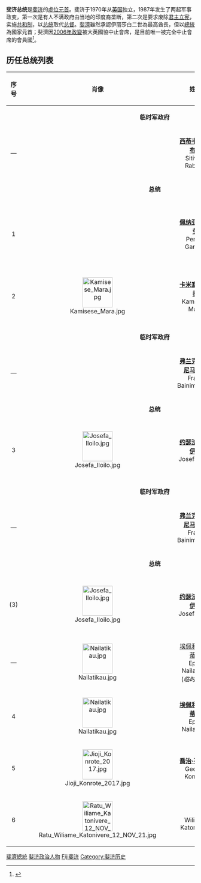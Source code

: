 {{noteTA
|1=zh:佐治;zh-hans:乔治;zh-hk:佐治;zh-sg:乔治;zh-tw:喬治;zh-cn:乔治
}}
{{Infobox Political post
|post            = 总统
|body            = 斐济共和国
|insignia        = Flag of the President of Fiji.svg
|insigniasize    = 150px
|insigniacaption = 总统旗帜
|termlength      = 三年
|image           = Jioji Konrote 2017.jpg
|imagesize       = 155px 
|incumbent       = {{link-en|维利亚姆·卡托尼韦雷|Wiliame Katonivere}}
|incumbentsince  = 2021年11月12日
|appointer       = [[斐济议会|斐济议会]]
|residence       = {{flag|斐济}}[[苏瓦|苏瓦]][[总统府|总统府]]
|seat            = 
|formation       = 1987年12月5日
|inaugural       = [[佩纳亚·加尼劳|佩纳亚·加尼劳]]'''<br />Penaia Ganilau
|website         = 
}}
'''斐济总统'''是[[斐济|斐济]]的[[虚位元首|虚位]][[国家元首|元首]]。斐济于1970年从[[英国|英国]]独立，1987年发生了两起军事政变，第一次是有人不满政府由当地的印度裔垄断，第二次是要求废除[[君主立宪|君主立宪]]，实施[[共和制|共和制]]，以[[总统|总统]]取代[[总督|总督]]。[[斐濟|斐濟]]雖然承認伊丽莎白二世為最高酋長，但以[[斐济总统|總統]]為國家元首；斐濟因[[2006年斐濟軍事政變|2006年政變]]被大英國協中止會席，是目前唯一被完全中止會席的會員國<ref>{{cite news |title=Fiji suspended from Commonwealth |url=http://news.bbc.co.uk/2/hi/asia-pacific/6161587.stm |publisher=BBC |date=8 December 2006 |accessdate=2019-08-05 |archive-date=2006-12-10 |archive-url=https://web.archive.org/web/20061210074941/http://news.bbc.co.uk/2/hi/asia-pacific/6161587.stm |dead-url=no }}</ref>。

== 历任总统列表 ==
{| width=90% class="wikitable"
! width=1%  | 序号
! width=3%  | 肖像     
! width=10% | 姓名
! width=6%  | 生卒年
! width=6%  | 开始时间
! width=6%  | 结束时间
! width=10%  | 备注
|- bgcolor="#E9D66B"
| align="center" colspan="7"| '''临时军政府'''
|-
| align="center"| —
| align="center"| 
| align="center"| '''[[西蒂韦尼·兰布卡|西蒂韦尼·兰布卡]]'''<br />Sitiveni Rabuka
| align="center"| 1948年9月13日-
| align="center"| 1987年10月7日   
| align="center"| 1987年12月5日
| align="center"| 

|- bgcolor="#E9D66B"
| align="center" colspan="7"| '''总统'''
|-
| align="center"| 1
| align="center"| 
| align="center"| '''[[佩纳亚·加尼劳|佩纳亚·加尼劳]]'''<br />Penaia Ganilau
| align="center"| 1918年7月28日<br />–<br />1993年12月15日
| align="center"| 1987年12月5日
| align="center"| 1993年12月15日
| align="center"| 死在任上
|-
| align="center"| 2
| align="center"| [[File:Kamisese_Mara.jpg|80px]]
| align="center"| '''[[卡米塞塞·马拉|卡米塞塞·马拉]]'''<br />Kamisese Mara
| align="center"| 1920年5月6日<br />–<br />2004年4月18日
| align="center"| 1993年12月16日
| align="center"| 2000年5月29日
| align="center"| 被废黜

|- bgcolor="#E9D66B"
| align="center" colspan="7"| '''临时军政府'''
|-
| align="center"| —
| align="center"| 
| align="center"| '''[[弗兰克·姆拜尼马拉马|弗兰克·姆拜尼马拉马]]'''<br />Frank Bainimarama
| align="center"| 1954年4月27日-  
| align="center"| 2000年5月29日
| align="center"| 2000年7月13日
| align="center"| 

|- bgcolor="#E9D66B"
| align="center" colspan="7"| '''总统'''
|-
| align="center"| 3
| align="center"| [[File:Josefa_Iloilo.jpg|80px]]
| align="center"| '''[[约瑟法·伊洛伊洛|约瑟法·伊洛伊洛]]'''<br />Josefa Iloilo
| align="center"| 1920年12月29日-2011年2月6日  
| align="center"| 2000年7月13日
| align="center"| 2006年12月5日
| align="center"| 被废黜
|- bgcolor="#E9D66B"
| align="center" colspan="7"| '''临时军政府'''
|-
| align="center"| —
| align="center"| 
| align="center"| '''[[弗兰克·姆拜尼马拉马|弗兰克·姆拜尼马拉马]]'''<br />Frank Bainimarama
| align="center"| 1954年4月27日-  
| align="center"| 2006年12月5日
| align="center"| 2007年1月4日
| align="center"| 
|- bgcolor="#E9D66B"
| align="center" colspan="7"| '''总统'''
|-
| align="center"| (3)
| align="center"| [[File:Josefa_Iloilo.jpg|80px]]
| align="center"| '''[[约瑟法·伊洛伊洛|约瑟法·伊洛伊洛]]'''<br />Josefa Iloilo
| align="center"| 1920年12月29日-2011年2月6日    
| align="center"| 2007年1月4日
| align="center"| 2009年7月30日
| align="center"| 退休
|-
| align="center"| —
| align="center"| [[File:Nailatikau.jpg|80px]]
| align="center"| [[埃佩利·奈拉蒂考|埃佩利·奈拉蒂考]]<br />Epeli Nailatikau<br />(''临时政府'')
| align="center"| 1941年7月5日- 
| align="center"| 2009年7月30日 
| align="center"| 2009年11月5日
| align="center"| 
|-
| align="center"| 4
| align="center"| [[File:Nailatikau.jpg|80px]]
| align="center"| '''[[埃佩利·奈拉蒂考|埃佩利·奈拉蒂考]]'''<br />Epeli Nailatikau
| align="center"| 1941年7月5日- 
| align="center"| 2009年11月5日
| align="center"| 2015年11月12日
| align="center"| 
|-
| align="center"| 5
| align="center"| [[File:Jioji_Konrote_2017.jpg|80px]]
| align="center"| '''[[喬治·孔羅特|喬治·孔羅特]]'''<br />George Konrote
| align="center"| 1947年12月26日- 
| align="center"| 2015年11月12日
| align="center"| 2021年11月12日
| align="center"| {{le|斐濟第一|FijiFirst}}黨黨員
|-
| align="center"| 6
| align="center"| [[File:Ratu_Wiliame_Katonivere_12_NOV_21.jpg|80px]]
| align="center"| '''{{link-en|维利亚姆·卡托尼韦雷|Wiliame Katonivere}}'''<br />Wiliame Katonivere
| align="center"| 1964年4月20日- 
| align="center"| 2021年11月12日
| align="center"| 现任
| align="center"|
|}
{{大洋洲国家元首}}
[[Category:斐濟總統|]]
[[Category:斐济政治人物|]]
[[Category:領袖列表|Fiji斐济]]
[[Category:斐济历史|Category:斐济历史]]